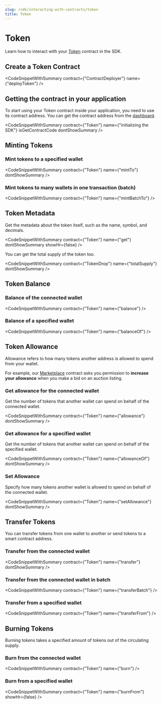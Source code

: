 ```yaml
---
slug: /sdk/interacting-with-contracts/token
title: Token
---
```



# Token

Learn how to interact with your [Token](/pre-built-contracts/token) contract in the SDK.

## Create a Token Contract

<CodeSnippetWithSummary contract={"ContractDeployer"} name={"deployToken"} />

## Getting the contract in your application

To start using your Token contract inside your application, you need to use its contract address.
You can get the contract address from the [dashboard](https://web3sdk.io/dashboard).

<CodeSnippetWithSummary
  contract={"Token"}
  name={"initializing the SDK"}
  isGetContractCode
  dontShowSummary
/>

## Minting Tokens

### Mint tokens to a specified wallet

<CodeSnippetWithSummary contract={"Token"} name={"mintTo"} dontShowSummary />

### Mint tokens to many wallets in one transaction (batch)

<CodeSnippetWithSummary contract={"Token"} name={"mintBatchTo"} />

## Token Metadata

Get the metadata about the token itself, such as the name, symbol, and decimals.

<CodeSnippetWithSummary
  contract={"Token"}
  name={"get"}
  dontShowSummary
  showHr={false}
/>

You can get the total supply of the token too.

<CodeSnippetWithSummary
  contract={"TokenDrop"}
  name={"totalSupply"}
  dontShowSummary
/>

## Token Balance

### Balance of the connected wallet

<CodeSnippetWithSummary contract={"Token"} name={"balance"} />

### Balance of a specified wallet

<CodeSnippetWithSummary contract={"Token"} name={"balanceOf"} />

## Token Allowance

Allowance refers to how many tokens another address is allowed to spend from your wallet.

For example, our [Marketplace](/pre-built-contracts/marketplace) contract asks you permission to **increase your allowance** when you make a bid on an auction listing.

### Get allowance for the connected wallet

Get the number of tokens that another wallet can spend on behalf of the connected wallet.

<CodeSnippetWithSummary contract={"Token"} name={"allowance"} dontShowSummary />

### Get allowance for a specified wallet

Get the number of tokens that another wallet can spend on behalf of the specified wallet.

<CodeSnippetWithSummary
  contract={"Token"}
  name={"allowanceOf"}
  dontShowSummary
/>

### Set Allowance

Specify how many tokens another wallet is allowed to spend on behalf of the connected wallet.

<CodeSnippetWithSummary
  contract={"Token"}
  name={"setAllowance"}
  dontShowSummary
/>

## Transfer Tokens

You can transfer tokens from one wallet to another or send tokens to a smart contract address.

### Transfer from the connected wallet

<CodeSnippetWithSummary contract={"Token"} name={"transfer"} dontShowSummary />

### Transfer from the connected wallet in batch

<CodeSnippetWithSummary contract={"Token"} name={"transferBatch"} />

### Transfer from a specified wallet

<CodeSnippetWithSummary contract={"Token"} name={"transferFrom"} />

## Burning Tokens

Burning tokens takes a specified amount of tokens out of the circulating supply.

### Burn from the connected wallet

<CodeSnippetWithSummary contract={"Token"} name={"burn"} />

### Burn from a specified wallet

<CodeSnippetWithSummary contract={"Token"} name={"burnFrom"} showHr={false} />
